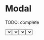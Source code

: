 

<Meta title="Components/Modal" component={Modal} />

# Modal

TODO: complete

<Preview>
  <Story name="default" parameters={{ decorators: [withKnobs, withA11y] }}>
    <Modal
      title="Filtrar por"
      show={boolean("show", false)}
      onDismiss={action("onDismiss")}
      primaryActionLabel="Filtrar órdenes"
      onClickPrimary={action("onClickPrimary")}
      secondaryActionLabel="Borrar filtros"
      onClickSecondary={action("onClickSecondary")}
    >
      <Select
        label={text("label", "Estado de la orden")}
        name={text("name", "status")}
        options={STATUS_ORDER}
        onChange={action("onChange")}
      />
      <Select
        label={text("label 2", "Medio de envío")}
        name={text("name", "shipping")}
        options={SHIPPING_METHOD}
        onChange={action("onChange")}
      />
    </Modal>
  </Story>
</Preview>

## Properties

<Props of={Modal.type} />

# Test

<Preview>
  <Story name="test" parameters={{ decorators: [withKnobs, withA11y] }}>
    {() => {
      const initialState = { status: "Value 1", shipping: "Value 2" };
      const [filter, setFilter] = React.useState(false);
      const [show, setShow] = React.useState(false);
      const [value, setValue] = React.useState(initialState);
      const handleChange = (e) => {
        setValue({ ...value, [e.name]: e.value });
      };
      const handleSecondary = () => {
        setValue(initialState);
      };
      const handlePrimary = () => {
        setFilter(true);
        setShow(false);
      };
      const handleDismmiss = () => {
        setFilter(false);
        setShow(false);
      };
      return (
        <div>
          <Button
            appearance="primary"
            icon={SlidersIcon}
            iconPosition="end"
            onClick={() => setShow(true)}
          >
            Ver filtros
          </Button>
          {!show && (
            <div>
              <Alert show={filter}>
                Filtrar ordenes de estado: {value.status} envío:{" "}
                {value.shipping}
              </Alert>
            </div>
          )}
          <Modal
            title="Filtrar por"
            show={show}
            onDismiss={handleDismmiss}
            primaryActionLabel="Filtrar órdenes"
            onClickPrimary={handlePrimary}
            secondaryActionLabel="Borrar filtros"
            onClickSecondary={handleSecondary}
          >
            <Select
              label="Estado de la orden"
              name="status"
              value={value.status}
              options={STATUS_ORDER}
              onChange={handleChange}
            />
            <Select
              label="Medio de envío"
              name="shipping"
              value={value.shipping}
              options={SHIPPING_METHOD}
              onChange={handleChange}
            />
          </Modal>
        </div>
      );
    }}
  </Story>
</Preview>
